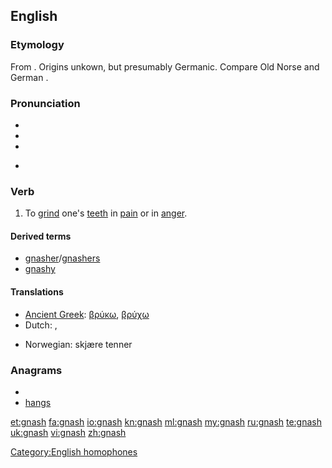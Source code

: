 {{was wotd|2007|March|18}}
==English==

===Etymology===
From {{etyl|enm|en}} {{term|gnasten|lang=enm}}.  Origins unkown, but presumably Germanic.  Compare Old Norse {{term|gnastan|lang=non}} and German {{term|knirschen|lang=de}}.

===Pronunciation===
* {{IPA|/næʃ/}}
* {{audio|en-us-gnash.ogg|Audio (US)}}
* {{rhymes|æʃ}}

* {{homophones|Nash}}

===Verb===
{{en-verb|gnash|es}}

# To [[grind]] one's [[teeth]] in [[pain]] or in [[anger]].

====Derived terms====
*[[gnasher]]/[[gnashers]]
*[[gnashy]]

====Translations====
{{trans-top|to grind one's teeth in pain or in anger}}
* [[Ancient Greek]]: [[βρύκω]], [[βρύχω]]
* Dutch: {{t|nl|tandenknarsen}}, {{t|nl|knarsetanden}}
{{trans-mid}}
* Norwegian: skjære tenner
{{trans-bottom}}

===Anagrams===
* {{alphagram|aghns}}
* [[hangs#English|hangs]]

[[Category:English homophones]]

[[et:gnash]]
[[fa:gnash]]
[[io:gnash]]
[[kn:gnash]]
[[ml:gnash]]
[[my:gnash]]
[[ru:gnash]]
[[te:gnash]]
[[uk:gnash]]
[[vi:gnash]]
[[zh:gnash]]